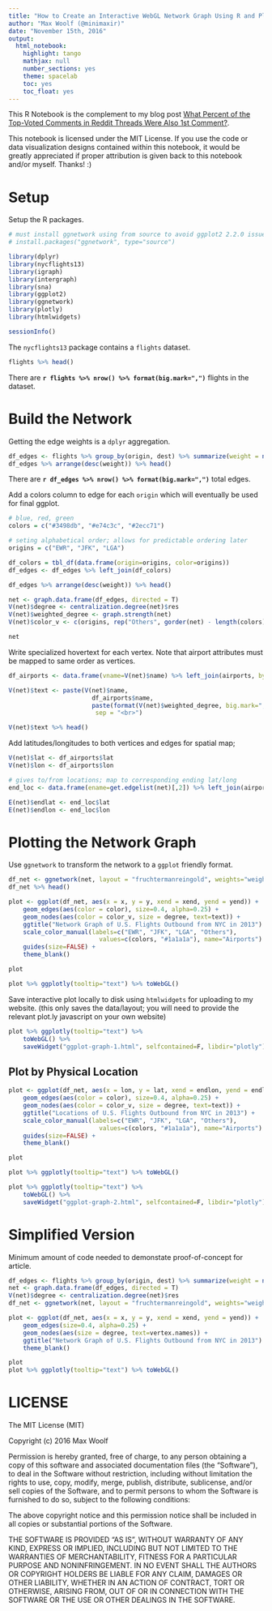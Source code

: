 ```yaml
---
title: "How to Create an Interactive WebGL Network Graph Using R and Plotly"
author: "Max Woolf (@minimaxir)"
date: "November 15th, 2016"
output:
  html_notebook:
    highlight: tango
    mathjax: null
    number_sections: yes
    theme: spacelab
    toc: yes
    toc_float: yes
---
```


This R Notebook is the complement to my blog post [What Percent of the Top-Voted Comments in Reddit Threads Were Also 1st Comment?](http://minimaxir.com/2016/11/first-comment/).

This notebook is licensed under the MIT License. If you use the code or data visualization designs contained within this notebook, it would be greatly appreciated if proper attribution is given back to this notebook and/or myself. Thanks! :)

# Setup

Setup the R packages.

```r

# must install ggnetwork using from source to avoid ggplot2 2.2.0 issue
# install.packages("ggnetwork", type="source")

library(dplyr)
library(nycflights13)
library(igraph)
library(intergraph)
library(sna)
library(ggplot2)
library(ggnetwork)
library(plotly)
library(htmlwidgets)

sessionInfo()
```

The `nycflights13` package contains a `flights` dataset.

```r
flights %>% head()
```

There are **`r flights %>% nrow() %>% format(big.mark=",")`** flights in the dataset.

# Build the Network

Getting the edge weights is a `dplyr` aggregation.

```r
df_edges <- flights %>% group_by(origin, dest) %>% summarize(weight = n())
df_edges %>% arrange(desc(weight)) %>% head()
```

There are **`r df_edges %>% nrow() %>% format(big.mark=",")`** total edges.

Add a colors column to edge for each `origin` which will eventually be used for final ggplot.

```r
# blue, red, green
colors = c("#3498db", "#e74c3c", "#2ecc71")

# seting alphabetical order; allows for predictable ordering later
origins = c("EWR", "JFK", "LGA")

df_colors = tbl_df(data.frame(origin=origins, color=origins))
df_edges <- df_edges %>% left_join(df_colors)

df_edges %>% arrange(desc(weight)) %>% head()
```


```r
net <- graph.data.frame(df_edges, directed = T)
V(net)$degree <- centralization.degree(net)$res
V(net)$weighted_degree <- graph.strength(net)
V(net)$color_v <- c(origins, rep("Others", gorder(net) - length(colors)))

net
```

Write specialized hovertext for each vertex. Note that airport attributes must be mapped to same order as vertices.


```r

df_airports <- data.frame(vname=V(net)$name) %>% left_join(airports, by=c("vname" = "faa"))

V(net)$text <- paste(V(net)$name,
                       df_airports$name,
                       paste(format(V(net)$weighted_degree, big.mark=",", trim=T), "Flights"),
                        sep = "<br>")

V(net)$text %>% head()
```

Add latitudes/longitudes to both vertices and edges for spatial map;

```r
V(net)$lat <- df_airports$lat
V(net)$lon <- df_airports$lon

# gives to/from locations; map to corresponding ending lat/long
end_loc <- data.frame(ename=get.edgelist(net)[,2]) %>% left_join(airports, by=c("ename" = "faa"))

E(net)$endlat <- end_loc$lat
E(net)$endlon <- end_loc$lon
```

# Plotting the Network Graph

Use `ggnetwork` to transform the network to a `ggplot` friendly format.

```r
df_net <- ggnetwork(net, layout = "fruchtermanreingold", weights="weight", niter=50000, arrow.gap=0)
df_net %>% head()
```

```r
plot <- ggplot(df_net, aes(x = x, y = y, xend = xend, yend = yend)) +
    geom_edges(aes(color = color), size=0.4, alpha=0.25) +
    geom_nodes(aes(color = color_v, size = degree, text=text)) +
    ggtitle("Network Graph of U.S. Flights Outbound from NYC in 2013") +
    scale_color_manual(labels=c("EWR", "JFK", "LGA", "Others"), 
                         values=c(colors, "#1a1a1a"), name="Airports") +
    guides(size=FALSE) +
    theme_blank()

plot
```

```r
plot %>% ggplotly(tooltip="text") %>% toWebGL()
```

Save interactive plot locally to disk using `htmlwidgets` for uploading to my website. (this only saves the data/layout; you will need to provide the relevant plot.ly javascript on your own website)

```r
plot %>% ggplotly(tooltip="text") %>%
    toWebGL() %>% 
    saveWidget("ggplot-graph-1.html", selfcontained=F, libdir="plotly")
```

## Plot by Physical Location

```r
plot <- ggplot(df_net, aes(x = lon, y = lat, xend = endlon, yend = endlat)) +
    geom_edges(aes(color = color), size=0.4, alpha=0.25) +
    geom_nodes(aes(color = color_v, size = degree, text=text)) +
    ggtitle("Locations of U.S. Flights Outbound from NYC in 2013") +
    scale_color_manual(labels=c("EWR", "JFK", "LGA", "Others"), 
                         values=c(colors, "#1a1a1a"), name="Airports") +
    guides(size=FALSE) +
    theme_blank()

plot
```

```r
plot %>% ggplotly(tooltip="text") %>% toWebGL()
```

```r
plot %>% ggplotly(tooltip="text") %>%
    toWebGL() %>%
    saveWidget("ggplot-graph-2.html", selfcontained=F, libdir="plotly")
```

# Simplified Version

Minimum amount of code needed to demonstate proof-of-concept for article.

```r
df_edges <- flights %>% group_by(origin, dest) %>% summarize(weight = n())
net <- graph.data.frame(df_edges, directed = T)
V(net)$degree <- centralization.degree(net)$res
df_net <- ggnetwork(net, layout = "fruchtermanreingold", weights="weight", niter=5000)

plot <- ggplot(df_net, aes(x = x, y = y, xend = xend, yend = yend)) +
    geom_edges(size=0.4, alpha=0.25) +
    geom_nodes(aes(size = degree, text=vertex.names)) +
    ggtitle("Network Graph of U.S. Flights Outbound from NYC in 2013") +
    theme_blank()

plot
plot %>% ggplotly(tooltip="text") %>% toWebGL()
```


# LICENSE

The MIT License (MIT)

Copyright (c) 2016 Max Woolf

Permission is hereby granted, free of charge, to any person obtaining a copy of this software and associated documentation files (the "Software"), to deal in the Software without restriction, including without limitation the rights to use, copy, modify, merge, publish, distribute, sublicense, and/or sell copies of the Software, and to permit persons to whom the Software is furnished to do so, subject to the following conditions:

The above copyright notice and this permission notice shall be included in all copies or substantial portions of the Software.

THE SOFTWARE IS PROVIDED "AS IS", WITHOUT WARRANTY OF ANY KIND, EXPRESS OR IMPLIED, INCLUDING BUT NOT LIMITED TO THE WARRANTIES OF MERCHANTABILITY, FITNESS FOR A PARTICULAR PURPOSE AND NONINFRINGEMENT. IN NO EVENT SHALL THE AUTHORS OR COPYRIGHT HOLDERS BE LIABLE FOR ANY CLAIM, DAMAGES OR OTHER LIABILITY, WHETHER IN AN ACTION OF CONTRACT, TORT OR OTHERWISE, ARISING FROM, OUT OF OR IN CONNECTION WITH THE SOFTWARE OR THE USE OR OTHER DEALINGS IN THE SOFTWARE.